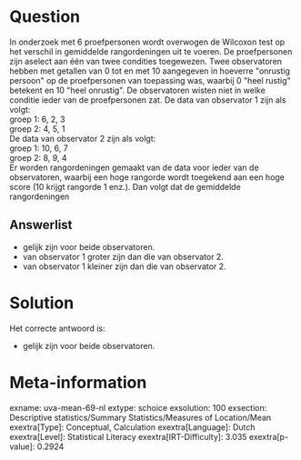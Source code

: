 Question
========

In onderzoek met 6 proefpersonen wordt overwogen de Wilcoxon test op het
verschil in gemiddelde rangordeningen uit te voeren. De proefpersonen
zijn aselect aan één van twee condities toegewezen. Twee observatoren
hebben met getallen van 0 tot en met 10 aangegeven in hoeverre
\"onrustig persoon\" op de proefpersonen van toepassing was, waarbij 0
\"heel rustig\" betekent en 10 \"heel onrustig\". De observatoren wisten
niet in welke conditie ieder van de proefpersonen zat. De data van
observator 1 zijn als volgt:\
groep 1: 6, 2, 3\
groep 2: 4, 5, 1\
De data van observator 2 zijn als volgt:\
groep 1: 10, 6, 7\
groep 2: 8, 9, 4\
Er worden rangordeningen gemaakt van de data voor ieder van de
observatoren, waarbij een hoge rangorde wordt toegekend aan een hoge
score (10 krijgt rangorde 1 enz.). Dan volgt dat de gemiddelde
rangordeningen


Answerlist
----------

* gelijk zijn voor beide observatoren.
* van observator 1 groter zijn dan die van observator 2.
* van observator 1 kleiner zijn dan die van observator 2.

Solution
========

Het correcte antwoord is: 

* gelijk zijn voor beide observatoren.

Meta-information
================
exname: uva-mean-69-nl
extype: schoice
exsolution: 100
exsection: Descriptive statistics/Summary Statistics/Measures of Location/Mean
exextra[Type]: Conceptual, Calculation
exextra[Language]: Dutch
exextra[Level]: Statistical Literacy
exextra[IRT-Difficulty]: 3.035
exextra[p-value]: 0.2924

